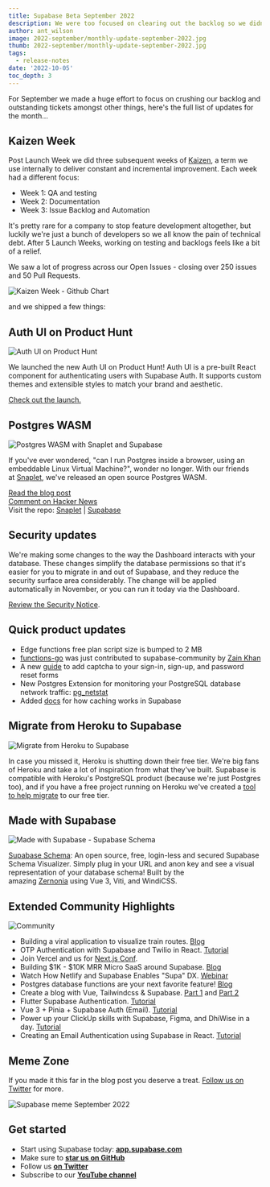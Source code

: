 ```yaml
---
title: Supabase Beta September 2022
description: We were too focused on clearing out the backlog so we didn't ship anything new last month... or did we?!
author: ant_wilson
image: 2022-september/monthly-update-september-2022.jpg  
thumb: 2022-september/monthly-update-september-2022.jpg
tags:
  - release-notes
date: '2022-10-05'
toc_depth: 3
---
```

For September we made a huge effort to focus on crushing our backlog and outstanding tickets amongst other things, here's the full list of updates for the month...

## Kaizen Week

Post Launch Week we did three subsequent weeks of [Kaizen](https://en.wikipedia.org/wiki/Kaizen), a term we use internally to deliver constant and incremental improvement. Each week had a different focus:

-   Week 1: QA and testing
-   Week 2: Documentation
-   Week 3: Issue Backlog and Automation

It's pretty rare for a company to stop feature development altogether, but luckily we're just a bunch of developers so we all know the pain of technical debt. After 5 Launch Weeks, working on testing and backlogs feels like a bit of a relief.

We saw a lot of progress across our Open Issues - closing over 250 issues and 50 Pull Requests.

![Kaizen Week - Github Chart](/images/blog/2022-september/kaizen.jpg)

and we shipped a few things:

## Auth UI on Product Hunt

![Auth UI on Product Hunt](/images/blog/2022-september/auth-ui-product-hunt.png)

We launched the new Auth UI on Product Hunt! Auth UI is a pre-built React component for authenticating users with Supabase Auth. It supports custom themes and extensible styles to match your brand and aesthetic.

[Check out the launch.](https://www.producthunt.com/posts/auth-ui-login-ui-for-your-web-app)

## Postgres WASM

![Postgres WASM with Snaplet and Supabase](/images/blog/2022-september/postgres-wasm.jpg)

If you've ever wondered, "can I run Postgres inside a browser, using an embeddable Linux Virtual Machine?", wonder no longer. With our friends at [Snaplet](https://www.snaplet.dev/?utm_campaign=Beta%20update%20emails&utm_source=hs_email&utm_medium=email&_hsenc=p2ANqtz-8u0x9grbiydYqh56hC_8Dta4ZiTdWbW0eXWkVCnUEUGWWoVDFXCpWzJWImkLfM-lG-o2JX), we've released an open source Postgres WASM.

[Read the blog post](https://supabase.com/blog/postgres-wasm) <br/>
[Comment on Hacker News](https://news.ycombinator.com/item?id=33067962) <br/>
Visit the repo: [Snaplet](https://github.com/snaplet/postgres-wasm) | [Supabase](https://github.com/supabase-community/postgres-wasm)

## Security updates

We're making some changes to the way the Dashboard interacts with your database. These changes simplify the database permissions so that it's easier for you to migrate in and out of Supabase, and they reduce the security surface area considerably. The change will be applied automatically in November, or you can run it today via the Dashboard.

[Review the Security Notice](https://github.com/supabase/supabase/discussions/9314).

## Quick product updates

- Edge functions free plan script size is bumped to 2 MB
- [functions-go](https://github.com/supabase-community/functions-go) was just contributed to supabase-community by [Zain Khan](https://twitter.com/Za1n_K)
- A new [guide](https://www.supabase.cc/docs/guides/auth/auth-captcha) to add captcha to your sign-in, sign-up, and password reset forms
- New Postgres Extension for monitoring your PostgreSQL database network traffic: [pg_netstat](https://github.com/supabase/pg_netstat)
- Added [docs](https://www.supabase.cc/docs/guides/storage-cdn) for how caching works in Supabase

## Migrate from Heroku to Supabase

![Migrate from Heroku to Supabase](/images/blog/2022-september/migrate-from-heroku-to-supabase.jpg)

In case you missed it, Heroku is shutting down their free tier. We're big fans of Heroku and take a lot of inspiration from what they've built. Supabase is compatible with Heroku's PostgreSQL product (because we're just Postgres too), and if you have a free project running on Heroku we've created a [tool to help migrate](https://migrate.supabase.com/) to our free tier.

## Made with Supabase

![Made with Supabase - Supabase Schema](/images/blog/2022-september/madewithsupabase.jpg)

[Supabase Schema](https://supabase-schema.vercel.app/): An open source, free, login-less and secured Supabase Schema Visualizer. Simply plug in your URL and anon key and see a visual representation of your database schema! Built by the amazing [Zernonia](https://twitter.com/zernonia) using Vue 3, Viti, and WindiCSS.

## Extended Community Highlights

![Community](/images/blog/2022-june/community.jpg)

- Building a viral application to visualize train routes. [Blog](https://vercel.com/blog/building-a-viral-application-to-visualize-train-routes)
- OTP Authentication with Supabase and Twilio in React. [Tutorial](https://refine.dev/blog/supabase-twilio-otp-authentication-in-react/)
- Join Vercel and us for [Next.js Conf](https://nextjs.org/conf).
- Building $1K - $10K MRR Micro SaaS around Supabase. [Blog](https://microsaasidea.substack.com/p/micro-saas-products-around-supabase)
- Watch How Netlify and Supabase Enables "Supa" DX. [Webinar](https://www.netlify.com/resources/webinars/how-netlify-supabase-enables-supa-dx/)
- Postgres database functions are your next favorite feature! [Blog](https://mirror.xyz/0x7D15080A13c8128dBAf90a2c2326058b5c1D5eac/MaiOq5m1xSa9QfMuiLYq4bJdA0owWoTpOZNlQv76_so)
- Create a blog with Vue, Tailwindcss & Supabase. [Part 1](https://youtube.com/watch?v=0NB9lgFcOT4) and [Part 2](https://youtube.com/watch?v=UP2mHUpcv6g) 
- Flutter Supabase Authentication. [Tutorial](https://www.sandromaglione.com/techblog/flutter-supabase-authentication-complete-tutorial)
- Vue 3 + Pinia + Supabase Auth (Email). [Tutorial](https://towardsdev.com/vue-3-pinia-supabase-auth-email-1228f5f8502e)
- Power up your ClickUp skills with Supabase, Figma, and DhiWise in a day. [Tutorial](https://dev.to/saloni137/power-up-your-clickup-skills-with-supabase-figma-and-dhiwise-in-a-day-3pak)
- Creating an Email Authentication using Supabase in React. [Tutorial](https://dev.to/surajondev/creating-an-email-authentication-using-supabase-in-react-5883)


## Meme Zone

If you made it this far in the blog post you deserve a treat. [Follow us on Twitter](https://twitter.com/supabase) for more.

![Supabase meme September 2022](/images/blog/2022-september/beta-update-september-meme.jpeg)

## Get started

- Start using Supabase today: **[app.supabase.com](https://app.supabase.com/)**
- Make sure to **[star us on GitHub](https://github.com/supabase/supabase)**
- Follow us **[on Twitter](https://twitter.com/supabase)**
- Subscribe to our **[YouTube channel](https://www.youtube.com/c/supabase)**

